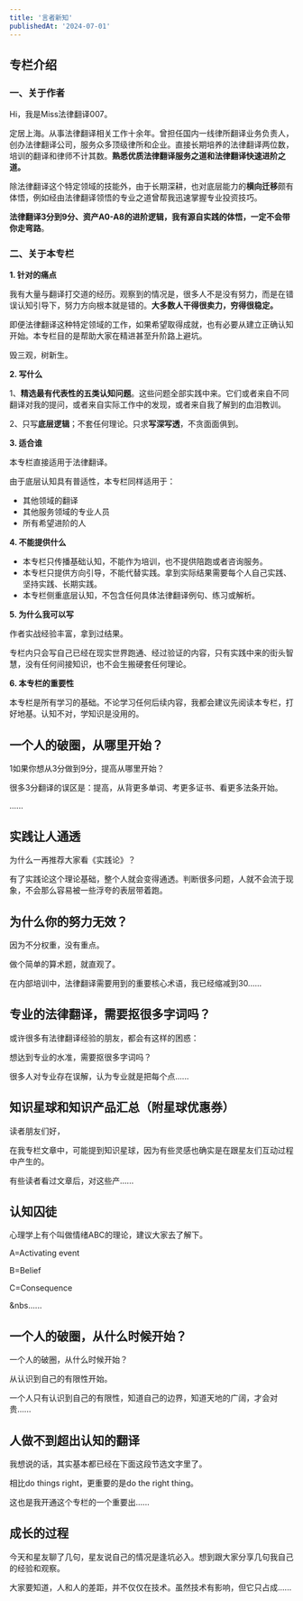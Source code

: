 ```yaml
---
title: '言者新知'
publishedAt: '2024-07-01'
---
```


## 专栏介绍

### 一、关于作者

Hi，我是Miss法律翻译007。

定居上海。从事法律翻译相关工作十余年。曾担任国内一线律所翻译业务负责人，创办法律翻译公司，服务众多顶级律所和企业。直接长期培养的法律翻译两位数，培训的翻译和律师不计其数。**熟悉优质法律翻译服务之道和法律翻译快速进阶之道。**

除法律翻译这个特定领域的技能外，由于长期深耕，也对底层能力的**横向迁移**颇有体悟，例如经由法律翻译领悟的专业之道曾帮我迅速掌握专业投资技巧。

**法律翻译3分到9分、资产A0-A8的进阶逻辑，我有源自实践的体悟，一定不会带你走弯路**。

### 二、关于本专栏

**1. 针对的痛点**

我有大量与翻译打交道的经历。观察到的情况是，很多人不是没有努力，而是在错误认知引导下，努力方向根本就是错的。**大多数人干得很卖力，穷得很稳定。**

即便法律翻译这种特定领域的工作，如果希望取得成就，也有必要从建立正确认知开始。本专栏目的是帮助大家在精进甚至升阶路上避坑。

毁三观，树新生。

**2. 写什么**

1、**精选最有代表性的五类认知问题**。这些问题全部实践中来。它们或者来自不同翻译对我的提问，或者来自实际工作中的发现，或者来自我了解到的血泪教训。

2、只写**底层逻辑**；不套任何理论。只求**写深写透**，不贪面面俱到。

**3. 适合谁**

本专栏直接适用于法律翻译。

由于底层认知具有普适性，本专栏同样适用于：

* 其他领域的翻译
* 其他服务领域的专业人员
* 所有希望进阶的人

**4. 不能提供什么**

* 本专栏只传播基础认知，不能作为培训，也不提供陪跑或者咨询服务。
* 本专栏只提供方向引导，不能代替实践。拿到实际结果需要每个人自己实践、坚持实践、长期实践。
* 本专栏侧重底层认知，不包含任何具体法律翻译例句、练习或解析。

**5. 为什么我可以写**

作者实战经验丰富，拿到过结果。

专栏内只会写自己已经在现实世界跑通、经过验证的内容，只有实践中来的街头智慧，没有任何间接知识，也不会生搬硬套任何理论。

**6. 本专栏的重要性**

本专栏是所有学习的基础。不论学习任何后续内容，我都会建议先阅读本专栏，打好地基。认知不对，学知识是没用的。

## 一个人的破圈，从哪里开始？
1如果你想从3分做到9分，提高从哪里开始？

很多3分翻译的误区是：提高，从背更多单词、考更多证书、看更多法条开始。

......

## 实践让人通透
为什么一再推荐大家看《实践论》？

有了实践论这个理论基础，整个人就会变得通透。判断很多问题，人就不会流于现象，不会那么容易被一些浮夸的表层带着跑。

## 为什么你的努力无效？
因为不分权重，没有重点。

做个简单的算术题，就直观了。

在内部培训中，法律翻译需要用到的重要核心术语，我已经缩减到30......

## 专业的法律翻译，需要抠很多字词吗？
或许很多有法律翻译经验的朋友，都会有这样的困惑：

想达到专业的水准，需要抠很多字词吗？

很多人对专业存在误解，认为专业就是把每个点......

## 知识星球和知识产品汇总（附星球优惠券）
读者朋友们好，

在我专栏文章中，可能提到知识星球，因为有些灵感也确实是在跟星友们互动过程中产生的。

有些读者看过文章后，对这些产......

## 认知囚徒
心理学上有个叫做情绪ABC的理论，建议大家去了解下。

A=Activating event

B=Belief

C=Consequence

&nbs......

## 一个人的破圈，从什么时候开始？
一个人的破圈，从什么时候开始？

从认识到自己的有限性开始。

一个人只有认识到自己的有限性，知道自己的边界，知道天地的广阔，才会对贵......

## 人做不到超出认知的翻译
我想说的话，其实基本都已经在下面这段节选文字里了。

相比do things right，更重要的是do the right thing。

这也是我开通这个专栏的一个重要出......

## 成长的过程
今天和星友聊了几句，星友说自己的情况是逢坑必入。想到跟大家分享几句我自己的经验和观察。

大家要知道，人和人的差距，并不仅仅在技术。虽然技术有影响，但它只占成......